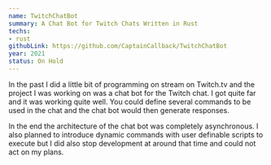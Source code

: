 ```yaml
---
name: TwitchChatBot
summary: A Chat Bot for Twitch Chats Written in Rust
techs:
- rust
githubLink: https://github.com/CaptainCallback/TwitchChatBot
year: 2021
status: On Hold
---
```

In the past I did a little bit of programming on stream on Twitch.tv and the project I was working on was a chat bot for the Twitch chat. I got quite far and it was working quite well. You could define several commands to be used in the chat and the chat bot would then generate responses.

In the end the architecture of the chat bot was completely asynchronous. I also planned to introduce dynamic commands with user definable scripts to execute but I did also stop development at around that time and could not act on my plans.
